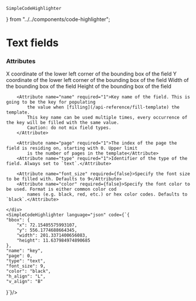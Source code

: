     SimpleCodeHighlighter
} from "../../components/code-highlighter";


# Text fields

### Attributes
<Grid>
    <div>
        <Attribute name="bbox.x" required="1">
            X coordinate of the lower left corner of the bounding box of the field
        </Attribute>
        <Attribute name="bbox.y" required="1">
            Y coordinate of the lower left corner of the bounding box of the field
        </Attribute>
        <Attribute name="bbox.width" required="1">
            Width of the bounding box of the field
        </Attribute>
        <Attribute name="bbox.height" required="1">
            Height of the bounding box of the field
        </Attribute>

        <Attribute name="name" required="1">Key name of the field. This is going to be the key for populating
            the value when [filling](/api-reference/fill-template) the template.
            This key name can be used multiple times, every occurrence of the key will be filled with the same value.
            Caution: do not mix field types.
        </Attribute>

        <Attribute name="page" required="1">The index of the page the field is residing on, starting with 0. Upper limit
            is the number of pages in the template</Attribute>
        <Attribute name="type" required="1">Identifier of the type of the field. Always set to `text`.</Attribute>

        <Attribute name="font_size" required={false}>Specify the font size to be filled with. Defaults to 9</Attribute>
        <Attribute name="color" required={false}>Specify the font color to be used. Format is either common color cod
            names (e.g. black, red, etc.) or hex color codes. Defaults to `black`.</Attribute>

    </div>
    <SimpleCodeHighlighter language="json" code={`{
    "bbox": {
        "x": 72.15405575993107,
        "y": 556.1774688664345,
        "width": 201.3371400656083,
        "height": 11.637984974890685
    },
    "name": "key",
    "page": 0,
    "type": "text",
    "font_size": 9,
    "color": "black",
    "h_align": "L",
    "v_align": "B"
}`}/>
</Grid>

